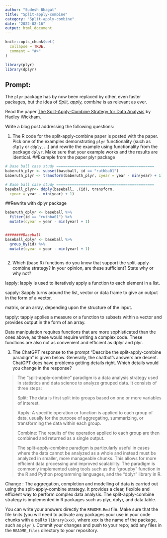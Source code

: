 ```yaml
---
author: "Sudesh Bhagat"
title: "Split-apply-combine"
category: "Split-apply-combine"
date: "2022-02-16"
output: html_document
---
```


<!-- README.md is generated from README.Rmd. Please edit that file -->

```r
knitr::opts_chunk$set(
  collapse = TRUE,
  comment = "#>"
)
```

```r
library(plyr)
library(dplyr)
```



## Prompt:

The `plyr` package has by now been replaced by other, even faster
packages, but the idea of *Split, apply, combine* is as relevant as
ever.

Read the paper [The Split-Apply-Combine Strategy for Data
Analysis](https://www.jstatsoft.org/article/view/v040i01) by Hadley
Wickham.

Write a blog post addressing the following questions:

1.  The R code for the split-apply-combine paper is posted with the
    paper. Pick one of the examples demonstrating `plyr` functionality
    (such as `dlply` or `ddply`, ...) and rewrite the example using
    functionality from the package `dplyr`. Make sure that your example
    works and the results are identical.
##Example from the paper plyr package
```r
# Base ball case study ============================================
baberuth_plyr <- subset(baseball, id == "ruthba01")
baberuth_plyr <- transform(baberuth_plyr, cyear = year - min(year) + 1)

# Base ball case study ============================================
baseball_plyr<- ddply(baseball, .(id), transform, 
  cyear = year - min(year) + 1)

```
##Rewrite with dplyr package
```r
baberuth_dplyr <- baseball %>% 
  filter(id == "ruthba01") %>% 
  mutate(cyear = year - min(year) + 1)


########Baseball
baseball_dplyr <- baseball %>%
  group_by(id) %>%
  mutate(cyear = year - min(year) + 1)
 
```


2.  Which (base R) functions do you know that support the
    split-apply-combine strategy? In your opinion, are these sufficient?
    State why or why not?
    
lapply: lapply is used to iteratively apply a function to each element in a list.

sapply: Sapply turns around the list, vector or data frame to give an output in the form of a vector,

matrix, or an array, depending upon the structure of the input.

tapply: tapply applies a measure or a function to subsets within a vector and provides output in the
form of an array.

Data manipulation requires functions that are more sophisticated than the ones above, as these would
require writing a complex code. These functions are also not as convenient and efficient as dplyr and
plyr.


3. The ChatGPT response to the prompt "Describe the split-apply-combine paradigm" is given below. Generally, the chatbot's answers are decent. ChatGPT does have problems getting details right. Which details would you change in the response? 

    
>    The "split-apply-combine" paradigm is a data analysis strategy used in statistics and data science to analyze grouped data. It consists of three steps:
>
>    Split: The data is first split into groups based on one or more variables of interest.
>
>    Apply: A specific operation or function is applied to each group of data, usually for the purpose of aggregating, summarizing, or transforming the data within each group.
>
> Combine: The results of the operation applied to each group are then combined and returned as a single output.
>
> The split-apply-combine paradigm is particularly useful in cases where the data cannot be analyzed as a whole and instead must be analyzed in smaller, more manageable chunks. This allows for more efficient data processing and improved scalability. The paradigm is commonly implemented using tools such as the "groupby" function in the R and Python programming languages, and the "dplyr" library in R.



Change : The aggregation, completion and modelling of data is carried out using the split-apply-combine strategy. It
provides a clear, flexible and efficient way to perform complex data analysis. The split-apply-combine
strategy is implemented in R packages such as plyr, dplyr, and data.table.





You can write your answers directly the `README.Rmd` file. 
Make sure that the file knits (you will need to activate any packages your use in your code chunks with a call to `library(xxx)`, where xxx is the name of the package, such as `plyr` ).
Commit your changes and push to your repo;  add any files in the `README_files` directory to your repository. 

